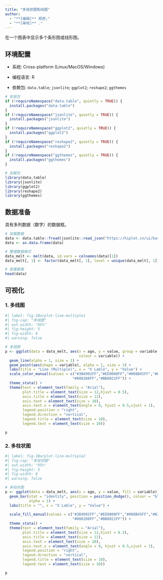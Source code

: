 ```yaml
---
title: "多柱状图和线图"
author:
  - "**[编辑]** 郑虎;"
  - "**[审核]** ."
---
```


在一个图表中显示多个条形图或线形图。

## 环境配置

-   系统: Cross-platform (Linux/MacOS/Windows)

-   编程语言: R

-   依赖包: `data.table`; `jsonlite`; `ggplot2`; `reshape2`; `ggthemes`

```r
# 安装包
if (!requireNamespace("data.table", quietly = TRUE)) {
  install.packages("data.table")
}
if (!requireNamespace("jsonlite", quietly = TRUE)) {
  install.packages("jsonlite")
}
if (!requireNamespace("ggplot2", quietly = TRUE)) {
  install.packages("ggplot2")
}
if (!requireNamespace("reshape2", quietly = TRUE)) {
  install.packages("reshape2")
}
if (!requireNamespace("ggthemes", quietly = TRUE)) {
  install.packages("ggthemes")
}

# 加载包
library(data.table)
library(jsonlite)
library(ggplot2)
library(reshape2)
library(ggthemes)
```

## 数据准备

具有多列数据（数字）的数据框。

```r
# 加载数据
data <- data.table::fread(jsonlite::read_json("https://hiplot.cn/ui/basic/barplot-line-multiple/data.json")$exampleData$textarea[[1]])
data <- as.data.frame(data)

# 整理数据格式
data_melt <- melt(data, id.vars = colnames(data)[1])
data_melt[, 1] <- factor(data_melt[, 1], level = unique(data_melt[, 1]))

# 查看数据
head(data)
```

## 可视化

### 1. 多线图

```r
#| label: fig-1Barplot-line-multiple1
#| fig-cap: "多线图"
#| out.width: "95%"
#| fig-height: 5
#| fig-width: 8
#| warning: false

# 多线图
p <- ggplot(data = data_melt, aes(x = age, y = value, group = variable,
                                  colour = variable)) +
  geom_line(alpha = 1, size = 1) +
  geom_point(aes(shape = variable), alpha = 1, size = 3) +
  labs(title = "Line (Multiple)", x = "X Lable", y = "Value") +
  scale_color_manual(values = c("#3B4992FF","#EE0000FF","#008B45FF","#631879FF",
                               "#008280FF","#BB0021FF")) +
  theme_stata() +
  theme(text = element_text(family = "Arial"),
        plot.title = element_text(size = 12,hjust = 0.5),
        axis.title = element_text(size = 12),
        axis.text = element_text(size = 10),
        axis.text.x = element_text(angle = 0, hjust = 0.5,vjust = 1),
        legend.position = "right",
        legend.direction = "vertical",
        legend.title = element_text(size = 10),
        legend.text = element_text(size = 10))

p
```

### 2. 多柱状图

```r
#| label: fig-1Barplot-line-multiple2
#| fig-cap: "多柱状图"
#| out.width: "95%"
#| fig-height: 5
#| fig-width: 8
#| warning: false

# 多柱状图
p <- ggplot(data = data_melt, aes(x = age, y = value, fill = variable)) +
  geom_bar(stat = "identity", position = position_dodge(), colour = "black",
           alpha = 1) +
  labs(title = "", x = "X Lable", y = "Value") +
  
  scale_fill_manual(values = c("#3B4992FF","#EE0000FF","#008B45FF","#631879FF",
                               "#008280FF","#BB0021FF")) +
  theme_stata() +
  theme(text = element_text(family = "Arial"),
        plot.title = element_text(size = 12,hjust = 0.5),
        axis.title = element_text(size = 12),
        axis.text = element_text(size = 10),
        axis.text.x = element_text(angle = 0, hjust = 0.5,vjust = 1),
        legend.position = "right",
        legend.direction = "vertical",
        legend.title = element_text(size = 10),
        legend.text = element_text(size = 10))

p
```



